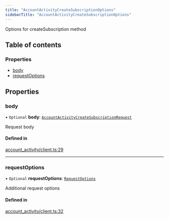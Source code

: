 ```yaml
---
title: "AccountActivityCreateSubscriptionOptions"
sidebarTitle: "AccountActivityCreateSubscriptionOptions"
---
```


Options for createSubscription method

## Table of contents

### Properties

- [body](/xdks/typescript/reference/interfaces/AccountActivityCreateSubscriptionOptions#body)
- [requestOptions](/xdks/typescript/reference/interfaces/AccountActivityCreateSubscriptionOptions#requestoptions)

## Properties

### body

• `Optional` **body**: [`AccountActivityCreateSubscriptionRequest`](/xdks/typescript/reference/interfaces/AccountActivityCreateSubscriptionRequest)

Request body

#### Defined in

[account_activity/client.ts:29](https://github.com/xdevplatform/xdk/blob/298ca9350d035e40e7c8ee0753c50052819a41e2/xdk/typescript/src/account_activity/client.ts#L29)

___

### requestOptions

• `Optional` **requestOptions**: [`RequestOptions`](/xdks/typescript/reference/interfaces/RequestOptions)

Additional request options

#### Defined in

[account_activity/client.ts:32](https://github.com/xdevplatform/xdk/blob/298ca9350d035e40e7c8ee0753c50052819a41e2/xdk/typescript/src/account_activity/client.ts#L32)
